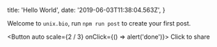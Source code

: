
  title: 'Hello World',
  date: '2019-06-03T11:38:04.563Z',
}

Welcome to `unix.bio`, run `npm run post` to create your first post.

<Button auto scale={2 / 3} onClick={() => alert('done')}>
  Click to share
</Button>

